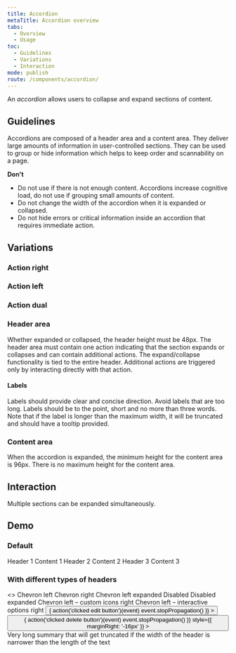```yaml
---
title: Accordion
metaTitle: Accordion overview
tabs:
  - Overview
  - Usage
toc:
  - Guidelines
  - Variations
  - Interaction
mode: publish
route: /components/accordion/
---
```



An _accordion_ allows users to collapse and expand sections of content.

<!--One to two sentences as an introduction to the component-->

## Guidelines

<!--List how to use it, sizes, widths, grid interactions, colour allowances -->

Accordions are composed of a header area and a content area. They deliver large amounts of information in user-controlled sections. They can be used to group or hide information which helps to keep order and scannability on a page.

**Don't**

<!--Bullet point list if needed -->

- Do not use if there is not enough content. Accordions increase cognitive load, do not use if grouping small amounts of content.
- Do not change the width of the accordion when it is expanded or collapsed.
- Do not hide errors or critical information inside an accordion that requires immediate action.

## Variations

<!--One ### heading per frame in Figma, explaining each component in that frame. One 'content' section per variation if needed -->

### Action right

<FigmaImage
  url="https://www.figma.com/file/0bGXR2sCwMVSDNyyzu5BXrO5/Desktop-UI?node-id=1420%3A9038"
  alt="Accordion action right"
/>

### Action left

<FigmaImage
  url="https://www.figma.com/file/0bGXR2sCwMVSDNyyzu5BXrO5/Desktop-UI?node-id=1431%3A326"
  alt="Accordion action left"
/>

### Action dual

<FigmaImage
  url="https://www.figma.com/file/0bGXR2sCwMVSDNyyzu5BXrO5/Desktop-UI?node-id=1431%3A482"
  alt="Accordion action dual"
/>

### Header area

Whether expanded or collapsed, the header height must be 48px. The header area must contain one action indicating that the section expands or collapses and can contain additional actions. The expand/collapse functionality is tied to the entire header. Additional actions are triggered only by interacting directly with that action.

#### Labels

Labels should provide clear and concise direction. Avoid labels that are too long. Labels should be to the point, short and no more than three words. Note that if the label is longer than the maximum width, it will be truncated and should have a tooltip provided.

### Content area

When the accordion is expanded, the minimum height for the content area is 96px. There is no maximum height for the content area.

## Interaction

Multiple sections can be expanded simultaneously.

## Demo

### Default

<Playground>
  <Accordion>
    <Accordion.AccordionItem isExpanded>
      <Accordion.AccordionHeader>Header 1</Accordion.AccordionHeader>
      <Accordion.AccordionPanel>Content 1</Accordion.AccordionPanel>
    </Accordion.AccordionItem>
    <Accordion.AccordionItem>
      <Accordion.AccordionHeader>Header 2</Accordion.AccordionHeader>
      <Accordion.AccordionPanel>Content 2</Accordion.AccordionPanel>
    </Accordion.AccordionItem>
    <Accordion.AccordionItem>
      <Accordion.AccordionHeader>Header 3</Accordion.AccordionHeader>
      <Accordion.AccordionPanel>Content 3</Accordion.AccordionPanel>
    </Accordion.AccordionItem>
  </Accordion>
</Playground>

### With different types of headers

<Playground>
  <>
    <Accordion headerLevel="h3" chevronPosition="left">
      <Accordion.AccordionItem>
        <Accordion.AccordionHeader>Chevron left</Accordion.AccordionHeader>
      </Accordion.AccordionItem>
    </Accordion>
    <Accordion
      headerLevel="h3"
      chevronPosition="right"
      style={{ marginTop: '20px' }}
    >
      <Accordion.AccordionItem>
        <Accordion.AccordionHeader>Chevron right</Accordion.AccordionHeader>
      </Accordion.AccordionItem>
    </Accordion>
    <Accordion
      headerLevel="h3"
      chevronPosition="left"
      style={{ marginTop: '20px' }}
    >
      <Accordion.AccordionItem isExpanded>
        <Accordion.AccordionHeader>
          Chevron left expanded
        </Accordion.AccordionHeader>
      </Accordion.AccordionItem>
    </Accordion>
    <Accordion
      headerLevel="h3"
      chevronPosition="right"
      style={{ marginTop: '20px' }}
    >
      <Accordion.AccordionItem disabled>
        <Accordion.AccordionHeader>Disabled</Accordion.AccordionHeader>
      </Accordion.AccordionItem>
    </Accordion>
    <Accordion
      headerLevel="h3"
      chevronPosition="right"
      style={{ marginTop: '20px' }}
    >
      <Accordion.AccordionItem disabled isExpanded>
        <Accordion.AccordionHeader>Disabled expanded</Accordion.AccordionHeader>
      </Accordion.AccordionItem>
    </Accordion>
    <Accordion
      headerLevel="h3"
      chevronPosition="left"
      style={{ marginTop: '20px' }}
    >
      <Accordion.AccordionItem>
        <Accordion.AccordionHeader>
          <Accordion.AccordionHeaderTitle>
            Chevron left – custom icons right
          </Accordion.AccordionHeaderTitle>
          <Icon
            name="attach_file"
            title="Attach file"
            size={16}
            color="currentColor"
            style={{ marginRight: '32px' }}
          />
          <Icon
            name="notifications"
            title="Notifications"
            size={16}
            color="currentColor"
          />
        </Accordion.AccordionHeader>
      </Accordion.AccordionItem>
    </Accordion>
    <Accordion
      headerLevel="h3"
      chevronPosition="left"
      style={{ marginTop: '20px' }}
    >
      <Accordion.AccordionItem>
        <Accordion.AccordionHeader>
          <Accordion.AccordionHeaderTitle>
            Chevron left – interactive options right
          </Accordion.AccordionHeaderTitle>
          <Button
            variant="ghost_icon"
            onClick={(event) => {
              action('clicked edit button')(event)
              event.stopPropagation()
            }}
          >
            <Icon name="edit" title="Edit" />
          </Button>
          <Button
            variant="ghost_icon"
            onClick={(event) => {
              action('clicked delete button')(event)
              event.stopPropagation()
            }}
            style={{ marginRight: '-16px' }}
          >
            <Icon name="delete_to_trash" title="Delete" />
          </Button>
        </Accordion.AccordionHeader>
      </Accordion.AccordionItem>
    </Accordion>
    <Accordion
      headerLevel="h3"
      chevronPosition="left"
      style={{ marginTop: '20px' }}
    >
      <Accordion.AccordionItem>
        <Accordion.AccordionHeader>
          <Accordion.AccordionHeaderTitle>
            Very long summary that will get truncated if the width of the header
            is narrower than the length of the text
          </Accordion.AccordionHeaderTitle>
        </Accordion.AccordionHeader>
      </Accordion.AccordionItem>
    </Accordion>
  </>
</Playground>
